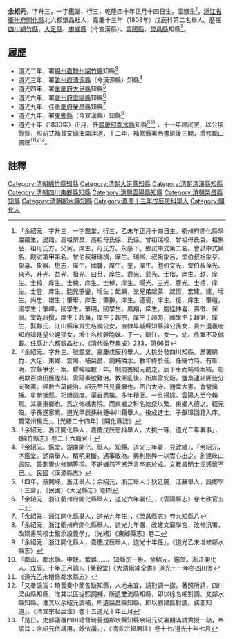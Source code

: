 {{明清人物信息框
| 姓名 = 余紹元
| 圖片名稱=  
| 圖片大小 = 220px
| 圖片說明 =  
| 最高職務 = [[四川|四川]][[鄰水縣知縣|鄰水縣知縣]]
| 國家 = 大清
| 籍貫 = [[浙江省|浙江省]][[開化縣|開化縣]]
| 字號 = 字升三，一字鑑堂
| 諡號 = 
| 出生日期 = 
| 出生地點 =
| 逝世日期 =  
| 逝世地點 = 
| 墓葬 = 
| 配偶 = 鄭氏
| 親屬 = 父余寅<ref>「曾祖妣氏余，貤贈太孺人晉封一品太夫人庠生諱寅公女，嘉慶戊辰恩科亞元原任四川隣水縣知縣諱紹元公胞姊，道光甲辰進士諱鍾祥祖姑」，《清代硃卷集成》拔貢[[毛誦華|毛誦華]]履歷</ref>；子余獻璋贅常州楊氏；孫余一鰲、[[余祥鍾|余祥鍾]]〔咸豐十年庚申恩科進士〕
| 出身 = 
* 嘉慶十三年戊辰恩科舉人
| 經歷 = 
| 著作 = 
* 《雲陽紀事》一卷<ref>光緒十三年賜書堂木活字印本</ref>
* 《新建來鹿𠅘碑記》
* 《新建校士舘碑記》
* 《添設義學碑記》
* 《改建石鼓書院碑記》
* 《改修汛署碑記》
* 《改修學宫落成碑記》
* 《新建蒼聖祠碑記》
* 《改建文廟落成碑記》<ref>以上《東鄕縣志》卷五</ref>
* 《明副總府百祿符公墓表》
* 《符龔氏節孝傳》
* 《壽龔秉哲參軍八十序》<ref>以上《東鄕縣志》卷三十三藝文七</ref>
}}
'''余紹元'''{{BD|1775年|2月13日|？年||}}，字升三，一字鑑堂，行三，乾隆四十年正月十四日生，廩膳生<ref>「余紹元，字升三，一字鑑堂，行三，乙未年正月十四日生。衢州府開化縣學廩膳生，民籍。高祖宗昌，高祖母氏徐、氏徐。曾祖瑞校，曾祖母氏袁。祖象品，祖母氏方。父寅，庠生，母氏方。永感下。鄉試中式第二名。會試中式第名，殿試第甲第名。曾伯叔祖瑞楨，庠生。瑞檊，叔祖象吕，堂伯叔祖象亨、象喜、象器、懋志，庠生。國馨，庠生。奎，庠生。胞伯文光，堂伯叔葆光、來光、升光、益光、祖光、曰旦，庠生。爵光、武光、士楷，庠生。越，庠生。士楠，庠生。士槐，庠生。士棹，庠生。暘光、三光、豐光。士檀，庠生。士登，庠生。胞兄肇鑾，增生；起麟，堂兄弟起蒙、起恆、宏建。建，增生。尚忠，增生；肇舉，庠生；肇翀，庠生。德褒，庠生。復，庠生；肇嵦，國學生；肇嶧，國學生。肇明，國學生。鳳翔，庠生。胞姪仲喜、壽徵、保寧。堂姪超撰，庠生；超濂，庠生；超宗，庠生；超笏，國學生；超第，庠生，娶鄭氏，江山縣庠貢生名瀾公女，直隸阜城縣知縣諱公孫女，貴州遵義府知府諱廷望公姪孫女，增生名楨幹胞妹。子一，毓江。女一，幼。族繁不及備載。住縣北六都銀晶社」。《清代硃卷集成》233，第66頁</ref>，[[浙江省|浙江省]][[衢州府|衢州府]][[開化縣|開化縣]]北六都銀晶社人，嘉慶十三年（1808年）戊辰科第二名舉人。歷任[[四川|四川]][[綿竹縣|綿竹縣]]、[[大足縣|大足縣]]、[[東鄉縣_(四川省)|東鄉縣]]（今宣漢縣）、[[雲陽縣|雲陽縣]]、[[榮昌縣|榮昌縣]]知縣<ref>『余紹元。字升三。號鑑堂。嘉慶戊辰科舉人。大挑分發四川知縣。歷署綿竹、大足、東鄉、雲陽、補榮昌、調補隣水。數年終於任。任綿竹時。有彰明、安縣爭水一案。轇轕經數十年。制府委紹元勘之。辰下車而晡時案結。彰明數百頃田獲陞科。雲陽素號難治。教匪亂後。所屬雲安厰。鹽梟連結匪徒分支聚黨。經數令莫能治。紹元至日見養癰也。密白太守。通稟大憲。會營擒捕。星馳抵縣。相機調度。渠首悉擒。多年積匪。一旦掃除。雲陽人至今賴焉。其署東鄉也。爲之修繕書院。而東鄉之科名始粲以繁。東鄉人德之。紹元歿。子孫遂家焉。道光甲辰孫祥鍾中川藉舉人。後成進士。子獻璋回籍入庠。贅常州楊氏』。[光緒二十四年]《開化縣誌》</ref>。
== 履歷 ==
* 道光二年，署[[綿州直隸州|綿州直隸州]][[綿竹縣|綿竹縣]]知縣<ref>「余紹元，浙江開化縣人，嘉慶戊辰恩科舉人，大挑一等，道光二年署事」，《綿竹縣志》卷二十六職官十</ref>
* 道光三年，署[[雅州府|雅州府]][[清溪縣_(四川)|清溪縣]]（今漢源縣）知縣<ref>『余紹元。鑑堂。湖南開化。舉人。知縣。道光三年署，見政績』。『余紹元，字鑑堂。湖南舉人。精明果斷。遇事敢為。興利剔弊一以實心出之。創建崍山書院。籌劃膏火修脯等項。不避嫌怨不惑浮言卒底於成。文教昌明士民感懷不已。』。民國《漢源縣志》</ref>
* 道光四年，署[[重慶府|重慶府]][[大足縣|大足縣]]知縣<ref>「四年，蔡開崍，浙江舉人；余紹元，浙江舉人；狄廷颺，江蘇舉人，設鄉學十三齋」，〔民國〕《大足縣志》卷四</ref>
* 道光六年，署[[夔州府|夔州府]][[雲陽縣|雲陽縣]]知縣<ref>「余紹元，浙江衢州府開化縣舉人，道光六年署任」，《雲陽縣志》卷七秩官五二 </ref>
* 道光九年，任[[重慶府|重慶府]][[榮昌縣|榮昌縣]]知縣<ref>「余紹元，浙江開化縣舉人，道光九年任」，《榮昌縣志》卷九知縣八</ref>
* 道光九年，署[[東鄉縣_(四川省)|東鄉縣]]（今宣漢縣）知縣<ref>「余紹元，浙江衢州府開化縣舉人，道光九年署，改建文廟學宮，改修汛署，改建書院校士舘添設義學」，〔光緒〕《東鄉縣志》卷二</ref>
* 道光十年（1830年）正月，任[[順慶府|順慶府]][[鄰水縣|鄰水縣]]知縣<ref>「余紹元，浙江開化縣人，嘉慶戊辰舉人，道光十年任」，《道光乙未增修鄰水縣志》</ref><ref>『鄰山。鄰水縣。中缺。繁難……。知縣加一級。余紹元。鑑堂。浙江開化人。戊辰。十年正月調』。[榮覲堂]《大清縉紳全書》道光十一年冬四川省</ref>  ，十一年建試院，以公項餘貲，照前式補葺文廟海壩泮池，十二年，補修縣署西書房後三間，增修鄰山書院<ref>《道光乙未增修鄰水縣志》</ref><ref>「又奉諭旨：琦善奏中簡各缺知縣，人地未宜，請對調一摺。著照所請，四川梁山縣知縣，准其以區拢熙調補，所遺雙流縣知縣，即以徐名緗對調。又鄰水縣知縣，准其以余紹元調補，所遺榮昌縣知縣，即以劉建區對調。該部知道」。《清宣宗起居注》卷十五道光十年正月</ref><ref>「是日，吏部議覆四川總督琦善題鄰水縣知縣余紹元試署期滿請實授一疏，奉諭旨：余紹元依議用，餘依議。」，《清宣宗起居注》卷十七/道光十年七月</ref>。

==註釋==
{{reflist}}
{{鄰水縣知縣}}
[[Category:清朝綿竹縣知縣|Category:清朝綿竹縣知縣]]
[[Category:清朝大足縣知縣|Category:清朝大足縣知縣]]
[[Category:清朝清溪縣知縣|Category:清朝清溪縣知縣]]
[[Category:清朝四川東鄉縣知縣|Category:清朝四川東鄉縣知縣]]
[[Category:清朝雲陽縣知縣|Category:清朝雲陽縣知縣]]
[[Category:清朝榮昌縣知縣|Category:清朝榮昌縣知縣]]
[[Category:清朝鄰水縣知縣|Category:清朝鄰水縣知縣]]
[[Category:嘉慶十三年戊辰恩科舉人|Category:嘉慶十三年戊辰恩科舉人]]
[[Category:開化人|Category:開化人]]